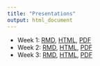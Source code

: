 ```yaml
---
title: "Presentations"
output: html_document
---
```


- Week 1: [RMD](https://github.com/making-data-science-count/s21-intro-to-data-sci-methods-in-ed/blob/main/presentations-week-1.Rmd), [HTML](slides/presentations-week-1.html), [PDF](slides/presentations-week-1.pdf)
- Week 2: [RMD](https://github.com/making-data-science-count/s21-intro-to-data-sci-methods-in-ed/blob/main/slides/presentations-week-2.Rmd), [HTML](slides/presentations-week-2.html), [PDF](slides/presentations-week-2.pdf)
- Week 3: [RMD](https://github.com/making-data-science-count/s21-intro-to-data-sci-methods-in-ed/blob/main/slides/presentations-week-3.Rmd), [HTML](slides/presentations-week-3.html), [PDF](slides/presentations-week-3.pdf)